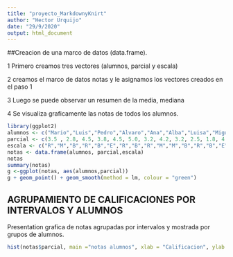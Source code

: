 ```yaml
---
title: "proyecto_MarkdownyKnirt"
author: "Hector Urquijo"
date: "29/9/2020"
output: html_document
---
```

##Creacion de una marco de datos (data.frame).

1 Primero creamos tres vectores (alumnos, parcial y escala)

2 creamos el marco de datos notas y le asignamos los vectores creados en el paso 1

3 Luego se puede observar un resumen de la media, mediana 

4 Se visualiza graficamente las notas de todos los alumnos.


```r
library(ggplot2)
alumnos <- c("Mario","Luis","Pedro","Alvaro","Ana","Alba","Luisa","Miguel","Lupe","Tatis", "Paula","Maria","Jose","Leon","Mary")
parcial <- c(3.5 , 2.8, 4.5, 3.8, 4.5, 5.0, 3.2, 4.2, 3.2, 2.5, 1.8, 4.0, 3.7, 4.2, 4.8)
escala <- c("R","M","B","R","B","E","R","B","R","M","M","B","R","B","E")
notas <- data.frame(alumnos, parcial,escala)
notas
summary(notas)
g <-ggplot(notas, aes(alumnos,parcial))
g + geom_point() + geom_smooth(method = lm, colour = "green")
```

## AGRUPAMIENTO DE CALIFICACIONES POR INTERVALOS Y ALUMNOS
Presentation grafica de notas agrupadas por intervalos y mostrada por grupos de alumnos.

```r
hist(notas$parcial, main ="notas alumnos", xlab = "Calificacion", ylab = "nro de alumnos",col = "red")
```

